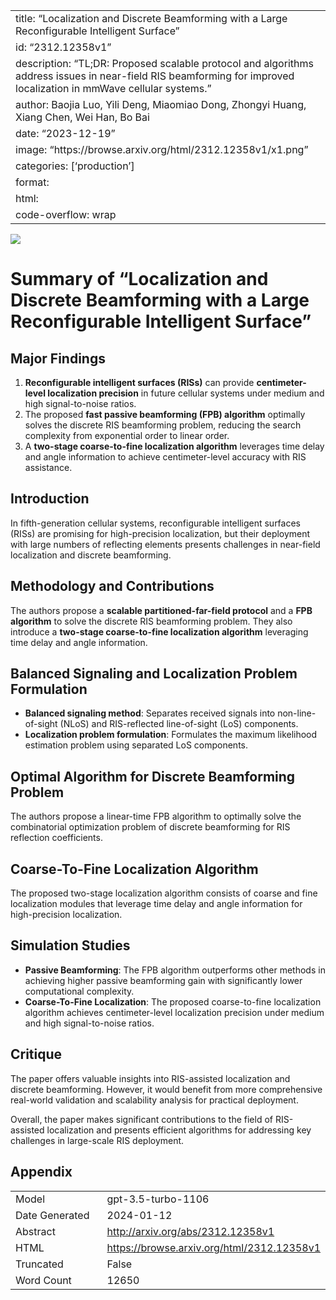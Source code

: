 
---
title: "Localization and Discrete Beamforming with a Large Reconfigurable Intelligent Surface"
id: "2312.12358v1"
description: "TL;DR: Proposed scalable protocol and algorithms address issues in near-field RIS beamforming for improved localization in mmWave cellular systems."
author: Baojia Luo, Yili Deng, Miaomiao Dong, Zhongyi Huang, Xiang Chen, Wei Han, Bo Bai
date: "2023-12-19"
image: "https://browse.arxiv.org/html/2312.12358v1/x1.png"
categories: ['production']
format:
  html:
    code-overflow: wrap
---

![](https://browse.arxiv.org/html/2312.12358v1/x1.png)

# Summary of "Localization and Discrete Beamforming with a Large Reconfigurable Intelligent Surface"

## Major Findings
1. **Reconfigurable intelligent surfaces (RISs)** can provide **centimeter-level localization precision** in future cellular systems under medium and high signal-to-noise ratios.
2. The proposed **fast passive beamforming (FPB) algorithm** optimally solves the discrete RIS beamforming problem, reducing the search complexity from exponential order to linear order.
3. A **two-stage coarse-to-fine localization algorithm** leverages time delay and angle information to achieve centimeter-level accuracy with RIS assistance.

## Introduction
In fifth-generation cellular systems, reconfigurable intelligent surfaces (RISs) are promising for high-precision localization, but their deployment with large numbers of reflecting elements presents challenges in near-field localization and discrete beamforming.

## Methodology and Contributions
The authors propose a **scalable partitioned-far-field protocol** and a **FPB algorithm** to solve the discrete RIS beamforming problem. They also introduce a **two-stage coarse-to-fine localization algorithm** leveraging time delay and angle information.

## Balanced Signaling and Localization Problem Formulation
- **Balanced signaling method**: Separates received signals into non-line-of-sight (NLoS) and RIS-reflected line-of-sight (LoS) components.
- **Localization problem formulation**: Formulates the maximum likelihood estimation problem using separated LoS components.

## Optimal Algorithm for Discrete Beamforming Problem
The authors propose a linear-time FPB algorithm to optimally solve the combinatorial optimization problem of discrete beamforming for RIS reflection coefficients.

## Coarse-To-Fine Localization Algorithm
The proposed two-stage localization algorithm consists of coarse and fine localization modules that leverage time delay and angle information for high-precision localization.

## Simulation Studies
- **Passive Beamforming**: The FPB algorithm outperforms other methods in achieving higher passive beamforming gain with significantly lower computational complexity.
- **Coarse-To-Fine Localization**: The proposed coarse-to-fine localization algorithm achieves centimeter-level localization precision under medium and high signal-to-noise ratios.

## Critique
The paper offers valuable insights into RIS-assisted localization and discrete beamforming. However, it would benefit from more comprehensive real-world validation and scalability analysis for practical deployment.

Overall, the paper makes significant contributions to the field of RIS-assisted localization and presents efficient algorithms for addressing key challenges in large-scale RIS deployment.

## Appendix

|          |          |
|----------|----------|
| Model     | gpt-3.5-turbo-1106       |
| Date Generated     | 2024-01-12       |
| Abstract | [http://arxiv.org/abs/2312.12358v1](http://arxiv.org/abs/2312.12358v1)        |
| HTML     | [https://browse.arxiv.org/html/2312.12358v1](https://browse.arxiv.org/html/2312.12358v1)       |
| Truncated       | False       |
| Word Count       | 12650       |